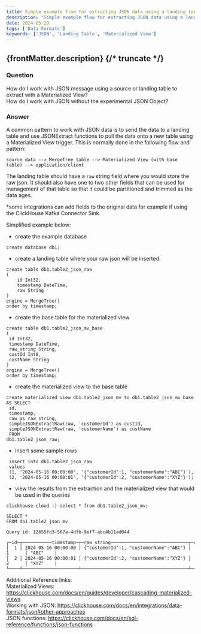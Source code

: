 ```yaml
---
title: Simple example flow for extracting JSON data using a landing table with a Materialized View
description: "Simple example flow for extracting JSON data using a landing table with a Materialized View"
date: 2024-05-20
tags: ['Data Formats']
keywords: ['JSON', 'Landing Table', 'Materialized View']
---
```


{frontMatter.description}
{/* truncate */}
---

### Question

How do I work with JSON message using a source or landing table to extract with a Materialized View?  
How do I work with JSON without the experimental JSON Object?



### Answer

A common pattern to work with JSON data is to send the data to a landing table and use JSONExtract functions to pull the data onto a new table using a Materialized View trigger.
This is normally done in the following flow and pattern:
```
source data --> MergeTree table --> Materialized View (with base table) --> application/client
```

The landing table should have a `raw` string field where you would store the raw json.  It should also have one to two other fields that can be used for management of that table so that it could be partitioned and trimmed as the data ages.  

*some integrations can add fields to the original data for example if using the ClickHouse Kafka Connector Sink.

Simplified example below:
- create the example database
```
create database db1;
```

- create a landing table where your raw json will be inserted:
```
create table db1.table2_json_raw
(
    id Int32,
    timestamp DateTime,
    raw String
)
engine = MergeTree()
order by timestamp;
```

- create the base table for the materialized view
```
create table db1.table2_json_mv_base
(
 id Int32,
 timestamp DateTime,
 raw_string String,
 custId Int8,
 custName String
)
engine = MergeTree()
order by timestamp;
```

- create the materialized view to the base table
```
create materialized view db1.table2_json_mv to db1.table2_json_mv_base
AS SELECT
 id,
 timestamp,
 raw as raw_string,
 simpleJSONExtractRaw(raw, 'customerId') as custId,
 simpleJSONExtractRaw(raw, 'customerName') as custName
 FROM
db1.table2_json_raw;
```

- insert some sample rows
```
 insert into db1.table2_json_raw
 values
 (1, '2024-05-16 00:00:00', '{"customerId":1, "customerName":"ABC"}'),
 (2, '2024-05-16 00:00:01', '{"customerId":2, "customerName":"XYZ"}');
```

- view the results from the extraction and the materialized view that would be used in the queries
```
clickhouse-cloud :) select * from db1.table2_json_mv;

SELECT *
FROM db1.table2_json_mv

Query id: 12655fd3-567a-4dfb-9ef7-abc4b11ad044

┌─id─┬───────────timestamp─┬─raw_string─────────────────────────────┬─custId─┬─custName─┐
│  1 │ 2024-05-16 00:00:00 │ {"customerId":1, "customerName":"ABC"} │ 1      │ "ABC"    │
│  2 │ 2024-05-16 00:00:01 │ {"customerId":2, "customerName":"XYZ"} │ 2      │ "XYZ"    │
└────┴─────────────────────┴────────────────────────────────────────┴────────┴──────────┘
```

Additional Reference links:  
Materialized Views: https://clickhouse.com/docs/en/guides/developer/cascading-materialized-views  
Working with JSON: https://clickhouse.com/docs/en/integrations/data-formats/json#other-approaches  
JSON functions: https://clickhouse.com/docs/en/sql-reference/functions/json-functions  
